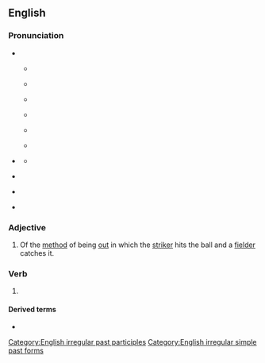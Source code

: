 ==English==
{{PIE root|en|keh₂p}}
===Pronunciation===
* {{IPA|/kɔ(ː)t/|lang=en}}
** {{a|RP}} {{IPA|[kʰɔːt]|lang=en}}
** {{audio|en-uk-caught.ogg|Audio (UK)|lang=en}}
** {{a|Australia|New Zealand}} {{IPA|[kʰoːt]|lang=en}}
** {{audio|en-au-caught.ogg|Audio (Australia)|lang=en}}
** {{a|US}} {{IPA|[kʰɔt]|lang=en}}
** {{audio|en-us-inlandnorth-caught.ogg|Audio (US-Inland North)|lang=en}}
* {{a|cot-caught}} {{IPA|/kɑt/|[kʰɑt]|lang=en}}
** {{audio|en-us-caught.ogg|Audio (US cot-caught merged)|lang=en}}
* {{homophones|lang=en|cot}} {{qualifier|accents with cot-caught merger}}
* {{homophones|lang=en|court}} {{qualifier|non-rhotic accents}}
* {{rhymes|ɔːt|lang=en}}

===Adjective===
{{en-adj|-}}

# {{lb|en|cricket}} Of the [[method]] of being [[out]] in which the [[striker]] hits the ball and a [[fielder]] catches it.

===Verb===
{{head|en|verb form}}

# {{en-past of|catch}}

====Derived terms====
* {{l|en|caught with one's hand in the cookie jar}}

[[Category:English irregular past participles]]
[[Category:English irregular simple past forms]]